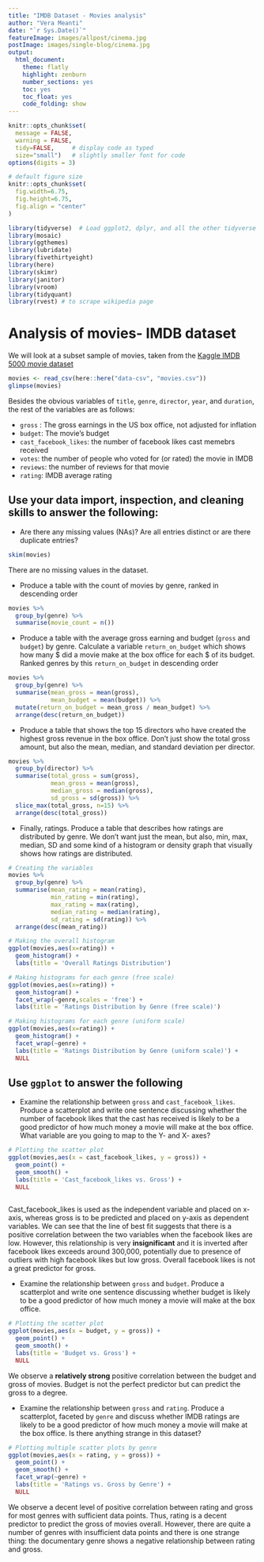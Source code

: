 ```yaml
---
title: "IMDB Dataset - Movies analysis"
author: "Vera Meanti"
date: "`r Sys.Date()`"
featureImage: images/allpost/cinema.jpg
postImage: images/single-blog/cinema.jpg
output:
  html_document:
    theme: flatly
    highlight: zenburn
    number_sections: yes
    toc: yes
    toc_float: yes
    code_folding: show
---
```



```r
knitr::opts_chunk$set(
  message = FALSE, 
  warning = FALSE, 
  tidy=FALSE,     # display code as typed
  size="small")   # slightly smaller font for code
options(digits = 3)

# default figure size
knitr::opts_chunk$set(
  fig.width=6.75, 
  fig.height=6.75,
  fig.align = "center"
)
```


```r
library(tidyverse)  # Load ggplot2, dplyr, and all the other tidyverse packages
library(mosaic)
library(ggthemes)
library(lubridate)
library(fivethirtyeight)
library(here)
library(skimr)
library(janitor)
library(vroom)
library(tidyquant)
library(rvest) # to scrape wikipedia page
```


# Analysis of movies- IMDB dataset

We will look at a subset sample of movies, taken from the [Kaggle IMDB 5000 movie dataset](https://www.kaggle.com/carolzhangdc/imdb-5000-movie-dataset)


```r
movies <- read_csv(here::here("data-csv", "movies.csv"))
glimpse(movies)

```

Besides the obvious variables of `title`, `genre`, `director`, `year`, and `duration`, the rest of the variables are as follows:

- `gross` : The gross earnings in the US box office, not adjusted for inflation
- `budget`: The movie's budget 
- `cast_facebook_likes`: the number of facebook likes cast memebrs received
- `votes`: the number of people who voted for (or rated) the movie in IMDB 
- `reviews`: the number of reviews for that movie
- `rating`: IMDB average rating 

## Use your data import, inspection, and cleaning skills to answer the following:

- Are there any missing values (NAs)? Are all entries distinct or are there duplicate entries?
```r
skim(movies)

```
There are no missing values in the dataset.

- Produce a table with the count of movies by genre, ranked in descending order
```r
movies %>% 
  group_by(genre) %>% 
  summarise(movie_count = n())

```

- Produce a table with the average gross earning and budget (`gross` and `budget`) by genre. Calculate a variable `return_on_budget` which shows how many $ did a movie make at the box office for each $ of its budget. Ranked genres by this `return_on_budget` in descending order

```r
movies %>% 
  group_by(genre) %>% 
  summarise(mean_gross = mean(gross),
            mean_budget = mean(budget)) %>% 
  mutate(return_on_budget = mean_gross / mean_budget) %>% 
  arrange(desc(return_on_budget))
```

- Produce a table that shows the top 15 directors who have created the highest gross revenue in the box office. Don't just show the total gross amount, but also the mean, median, and standard deviation per director.

```r
movies %>% 
  group_by(director) %>% 
  summarise(total_gross = sum(gross),
            mean_gross = mean(gross),
            median_gross = median(gross),
            sd_gross = sd(gross)) %>% 
  slice_max(total_gross, n=15) %>% 
  arrange(desc(total_gross))
```


- Finally, ratings. Produce a table that describes how ratings are distributed by genre. We don't want just the mean, but also, min, max, median, SD and some kind of a histogram or density graph that visually shows how ratings are distributed. 

```r

# Creating the variables
movies %>% 
  group_by(genre) %>% 
  summarise(mean_rating = mean(rating),
            min_rating = min(rating),
            max_rating = max(rating),
            median_rating = median(rating),
            sd_rating = sd(rating)) %>% 
  arrange(desc(mean_rating))

# Making the overall histogram
ggplot(movies,aes(x=rating)) +
  geom_histogram() +
  labs(title = 'Overall Ratings Distribution')

# Making histograms for each genre (free scale)
ggplot(movies,aes(x=rating)) +
  geom_histogram() +
  facet_wrap(~genre,scales = 'free') +
  labs(title = 'Ratings Distribution by Genre (free scale)')

# Making histograms for each genre (uniform scale)
ggplot(movies,aes(x=rating)) +
  geom_histogram() +
  facet_wrap(~genre) +
  labs(title = 'Ratings Distribution by Genre (uniform scale)') +
  NULL


```


## Use `ggplot` to answer the following

  - Examine the relationship between `gross` and `cast_facebook_likes`. Produce a scatterplot and write one sentence discussing whether the number of facebook likes that the cast has received is likely to be a good predictor of how much money a movie will make at the box office. What variable are you going to map to the Y- and X- axes?
  
  
```r

# Plotting the scatter plot
ggplot(movies,aes(x = cast_facebook_likes, y = gross)) +
  geom_point() +
  geom_smooth() +
  labs(title = 'Cast_facebook_likes vs. Gross') +
  NULL
  
```
Cast_facebook_likes is used as the independent variable and placed on x-axis, whereas gross is to be predicted and placed on y-axis as dependent variables. We can see that the line of best fit suggests that there is a positive correlation between the two variables when the facebook likes are low. However, this relationship is very **insignificant** and it is inverted after facebook likes exceeds around 300,000, potentially due to presence of outliers with high facebook likes but low gross. Overall facebook likes is not a great predictor for gross.

  - Examine the relationship between `gross` and `budget`. Produce a scatterplot and write one sentence discussing whether budget is likely to be a good predictor of how much money a movie will make at the box office.

```r

# Plotting the scatter plot
ggplot(movies,aes(x = budget, y = gross)) +
  geom_point() +
  geom_smooth() +
  labs(title = 'Budget vs. Gross') +
  NULL

```
We observe a **relatively strong** positive correlation between the budget and gross of movies. Budget is not the perfect predictor but can predict the gross to a degree.

  - Examine the relationship between `gross` and `rating`. Produce a scatterplot, faceted by `genre` and discuss whether IMDB ratings are likely to be a good predictor of how much money a movie will make at the box office. Is there anything strange in this dataset?

```r

# Plotting multiple scatter plots by genre
ggplot(movies,aes(x = rating, y = gross)) +
  geom_point() +
  geom_smooth() +
  facet_wrap(~genre) +
  labs(title = 'Ratings vs. Gross by Genre') +
  NULL
```
We observe a decent level of positive correlation between rating and gross for most genres with sufficient data points. Thus, rating is a decent predictor to predict the gross of movies overall. However, there are quite a number of genres with insufficient data points and there is one strange thing: the documentary genre shows a negative relationship between rating and gross.

